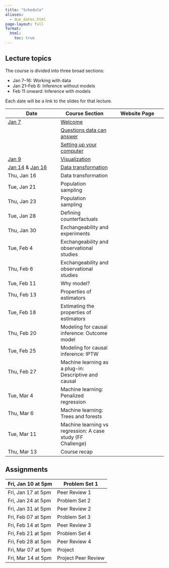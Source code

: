 ```yaml
---
title: "Schedule"
aliases:
  - due_dates.html
page-layout: full
format:
  html:
    toc: true
---
```


## Lecture topics

The course is divided into three broad sections:

* Jan 7--16: Working with data
* Jan 21--Feb 6: Inference without models
* Feb 11 onward: Inference with models

Each date will be a link to the slides for that lecture.

| Date | Course Section | Website Page |
|---|---|---|
| [Jan 7](slides/lec1/lec1.pdf)	| [Welcome](index.qmd) |
| | [Questions data can answer](topics/questions_data_can_answer.qmd) |
| | [Setting up your computer](topics/r_basics.qmd) |
| [Jan 9](slides/lec2/lec2.pdf)	| [Visualization](topics/visualization.qmd) |
| [Jan 14](slides/lec3/lec3.pdf) & [Jan 16](slides/lec4.pdf)	| [Data transformation](topics/data_transformation.qmd) |
| Thu, Jan 16	| Data transformation |
| Tue, Jan 21	| Population sampling |
| Thu, Jan 23	| Population sampling |
| Tue, Jan 28	| Defining counterfactuals |
| Thu, Jan 30	| Exchangeability and experiments |
| Tue, Feb 4	| Exchangeability and observational studies |
| Thu, Feb 6	| Exchangeability and observational studies |
| Tue, Feb 11	| Why model? |
| Thu, Feb 13	| Properties of estimators |
| Tue, Feb 18	| Estimating the properties of estimators |
| Thu, Feb 20	| Modeling for causal inference: Outcome model |
| Tue, Feb 25	| Modeling for causal inference: IPTW |
| Thu, Feb 27	| Machine learning as a plug-in: Descriptive and causal |
| Tue, Mar 4	| Machine learning: Penalized regression |
| Thu, Mar 6	| Machine learning: Trees and forests |
| Tue, Mar 11	| Machine learning vs regression: A case study (FF Challenge) |
| Thu, Mar 13	| Course recap |

## Assignments

| Fri, Jan 10	at 5pm | Problem Set 1 |
|---|---|
| Fri, Jan 17	at 5pm | Peer Review 1 |
| Fri, Jan 24	at 5pm | Problem Set 2 |
| Fri, Jan 31	at 5pm | Peer Review 2 |
| Fri, Feb 07	at 5pm | Problem Set 3 |
| Fri, Feb 14	at 5pm | Peer Review 3 |
| Fri, Feb 21	at 5pm | Problem Set 4 |
| Fri, Feb 28	at 5pm | Peer Review 4 |
| Fri, Mar 07	at 5pm | Project |
| Fri, Mar 14	at 5pm | Project Peer Review |

